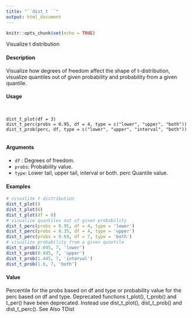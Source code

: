 ```yaml
---
title: "``dist_t ``"
output: html_document
---
```


```r
knitr::opts_chunk$set(echo = TRUE)
```
Visualize t distribution

#### Description 
 
Visualize how degrees of freedom affect the shape of t-distribution, visualize quantiles out of given probability and probability from a given quantile.

#### Usage 
<pre><code>

dist_t_plot(df = 3)
dist_t_perc(probs = 0.95, df = 4, type = c("lower", "upper", "both"))
dist_t_prob(perc, df, type = c("lower", "upper", "interval", "both"))

</code></pre>
#### Arguments 
 
* ``df`` :  Degrees of freedom.
* ``probs ``: Probability value.
* ``type``: Lower tail, upper tail, interval or both.
perc Quantile value.


#### Examples 
```r

# visualize t distribution
dist_t_plot()
dist_t_plot(6)
dist_t_plot(df = 8)
# visualize quantiles out of given probability
dist_t_perc(probs = 0.95, df = 4, type = 'lower')
dist_t_perc(probs = 0.35, df = 4, type = 'upper')
dist_t_perc(probs = 0.69, df = 7, type = 'both')
# visualize probability from a given quantile
dist_t_prob(2.045, 7, 'lower')
dist_t_prob(0.945, 7, 'upper')
dist_t_prob(1.445, 7, 'interval')
dist_t_prob(1.6, 7, 'both')
```

#### Value
Percentile for the probs based on df and type or probability value for the perc based on df and
type.
Deprecated functions
t_plot(), t_prob() and t_per() have been deprecated. Instead use dist_t_plot(), dist_t_prob()
and dist_t_perc().
See Also
TDist
